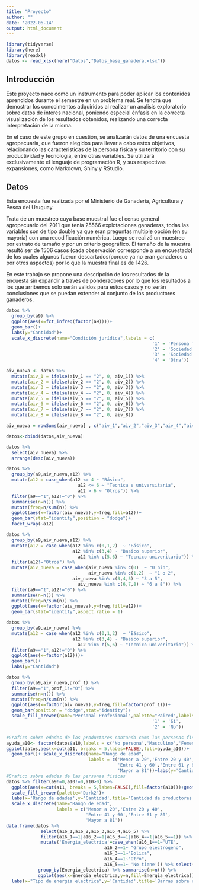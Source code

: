 ```yaml
---
title: "Proyecto"
author: ""
date: '2022-06-14'
output: html_document
---
```


```r
library(tidyverse)
library(here)
library(readxl)
datos <- read_xlsx(here("Datos","Datos_base_ganadera.xlsx"))
```


## Introducción

Este proyecto nace como un instrumento para poder aplicar los contenidos aprendidos durante el semestre en un problema real. Se tendrá que demostrar los conocimentos adquiridos al realizar un analisis exploratorio sobre datos de interes nacional, poniendo especial énfasis en la correcta visualización de los resultados obtenidos, realizando una correcta interpretación de la misma. 

En el caso de este grupo en cuestión, se analizarán datos de una encuesta agropecuaria, que fueron elegidos para llevar a cabo estos objetivos, relacionando las caracteristicas de la persona fisica y su territorio con su productividad y tecnologia, entre otras variables. Se utilizará exclusivamente el lenguaje de programación R, y sus respectivas expansiones, como Markdown, Shiny y RStudio.



## Datos

Esta encuesta fue realizada por el Ministerio de Ganadería, Agricultura y Pesca del Uruguay.

Trata de un muestreo cuya base muestral fue el censo general agropecuario del 2011 que tenía 25566 explotaciones ganaderas, todas las variables son de tipo double ya que eran preguntas multiple opción (en su mayoría) con una recodificación numérica. Luego se realizó un muestreo por estrato de tamaño y por un criterio geográfico. El tamaño de la muestra resultó ser de 1506 casos (cada observación corresponde a un encuestado) de los cuales algunos fueron descartados(porque ya no eran ganaderos o por otros aspectos) por lo que la muestra final es de 1426.

En este trabajo se propone una descripción de los resultados de la encuesta sin expandir a traves de ponderadores por lo que los resultados a los que arribemos solo serán validos para estos casos y no serán conclusiones que se puedan extender al conjunto de los productores ganaderos.

```r
datos %>% 
  group_by(a9) %>% 
  ggplot(aes(x=fct_infreq(factor(a9))))+
  geom_bar()+
  labs(y="Cantidad")+
  scale_x_discrete(name="Condición jurídica",labels = c(
                                                       '1' = 'Persona física',
                                                       '2' = 'Sociedad sin contrato',
                                                       '3' = 'Sociedad con contrato legal',
                                                       '4' = 'Otra'))
```


```r
aiv_nueva <- datos %>% 
  mutate(aiv_1 = ifelse(aiv_1 == "2", 0, aiv_1)) %>% 
  mutate(aiv_2 = ifelse(aiv_2 == "2", 0, aiv_2)) %>% 
  mutate(aiv_3 = ifelse(aiv_3 == "2", 0, aiv_3)) %>% 
  mutate(aiv_4 = ifelse(aiv_4 == "2", 0, aiv_4)) %>% 
  mutate(aiv_5 = ifelse(aiv_5 == "2", 0, aiv_5)) %>% 
  mutate(aiv_6 = ifelse(aiv_6 == "2", 0, aiv_6)) %>% 
  mutate(aiv_7 = ifelse(aiv_7 == "2", 0, aiv_7)) %>% 
  mutate(aiv_8 = ifelse(aiv_8 == "2", 0, aiv_8))

aiv_nueva = rowSums(aiv_nueva[ , c("aiv_1","aiv_2","aiv_3","aiv_4","aiv_5","aiv_6","aiv_7","aiv_8")])

datos<-cbind(datos,aiv_nueva)

datos %>% 
  select(aiv_nueva) %>% 
  arrange(desc(aiv_nueva))


```

```r
datos %>% 
  group_by(a9,aiv_nueva,a12) %>% 
  mutate(a12 = case_when(a12 <= 4 ~ "Básico",
                           a12 <= 6 ~ "Tecnica e universitaria",
                           a12 > 6 ~ "Otros")) %>% 
  filter(a9=="1",a12!="0") %>% 
  summarise(n=n()) %>%
  mutate(freq=n/sum(n)) %>%
  ggplot(aes(x=factor(aiv_nueva),y=freq,fill=a12))+
  geom_bar(stat="identity",position = "dodge")+
  facet_wrap(~a12)
```

```r
datos %>% 
  group_by(a9,aiv_nueva,a12) %>% 
  mutate(a12 = case_when(a12 %in% c(0,1,2)  ~ "Básico",
                         a12 %in% c(3,4) ~ "Basico superior",
                           a12 %in% c(5,6) ~ "Tecnico univeritario")) %>% 
  filter(a12!="Otros") %>% 
  mutate(aiv_nueva = case_when(aiv_nueva %in% c(0)  ~ "0 nin",
                               aiv_nueva %in% c(1,2)  ~ "1 o 2",
                         aiv_nueva %in% c(3,4,5) ~ "3 a 5",
                           aiv_nueva %in% c(6,7,8) ~ "6 a 8")) %>% 
  filter(a9=="1",a12!="0") %>% 
  summarise(n=n()) %>%
  mutate(freq=n/sum(n)) %>%
  ggplot(aes(x=factor(aiv_nueva),y=freq,fill=a12))+
  geom_bar(stat="identity",aspect.ratio = 1)

```


```r
datos %>% 
  group_by(a9,aiv_nueva) %>% 
  mutate(a12 = case_when(a12 %in% c(0,1,2)  ~ "Básico",
                         a12 %in% c(3,4) ~ "Basico superior",
                           a12 %in% c(5,6) ~ "Tecnico univeritario")) %>%
  filter(a9=="1",a12!="0") %>% 
  ggplot(aes(x=factor(a12)))+
  geom_bar()+
  labs(y="Cantidad")
```

```r
datos %>% 
  group_by(a9,aiv_nueva,prof_1) %>% 
  filter(a9=="1",prof_1!="0") %>% 
  summarise(n=n()) %>%
  mutate(freq=n/sum(n)) %>%
  ggplot(aes(x=factor(aiv_nueva),y=freq,fill=factor(prof_1)))+
  geom_bar(position = "dodge",stat="identity")+
  scale_fill_brewer(name="Personal Profesional",palette="Paired",labels = c(
                                                       '1' = 'Si',
                                                       '2' = 'No'))
```


```r
#Grafico sobre edades de los productores contando como las personas fisicas con edad 0
ayuda_a10<- factor(datos$a10,labels = c('No persona','Masculino','Femenino'))
ggplot(datos,aes(x=cut(a11, breaks = 5,labes=FALSE),fill=ayuda_a10))+
  geom_bar()+ scale_x_discrete(name="Rango de edad",
                               labels = c('Menor a 20','Entre 20 y 40',
                                          'Entre 41 y 60','Entre 61 y 80',
                                          'Mayor a 81'))+labs(y='Cantidad')
#Grafico sobre edades de las personas fisicas
datos %>% filter(a9!=0,a10!=0,a10>0) %>% 
  ggplot(aes(x=cut(a11, breaks = 5,labes=FALSE),fill=factor(a10)))+geom_bar()+                  
  scale_fill_brewer(palette='Dark2')+                                                           
  labs(x='Rango de edades',y='Cantidad',title='Cantidad de productores por rango de edad')+
  scale_x_discrete(name="Rango de edad",
                   labels = c('Menor a 20','Entre 20 y 40',
                              'Entre 41 y 60','Entre 61 y 80',
                              'Mayor a 81'))
data.frame(datos %>%
             select(a16_1,a16_2,a16_3,a16_4,a16_5) %>%
             filter(a16_1==1|a16_2==1|a16_3==1|a16_4==1|a16_5==1)) %>% 
             mutate('Energia_electrica'=case_when(a16_1==1~"UTE", 
                                     a16_2==1~ "Grupo electrogeno",
                                     a16_3==1~"Eolica",
                                     a16_4==1~"Otro",
                                     a16_5==1~ 'No tiene')) %>% select(Energia_electrica) %>%
            group_by(Energia_electrica) %>% summarise(n=n()) %>% 
            ggplot(aes(x=Energia_electrica,y=n,fill=Energia_electrica))+geom_col()+
  labs(x="Tipo de energia electrica",y='Cantidad',title='Barras sobre el tipo de energia de los productores')
```



